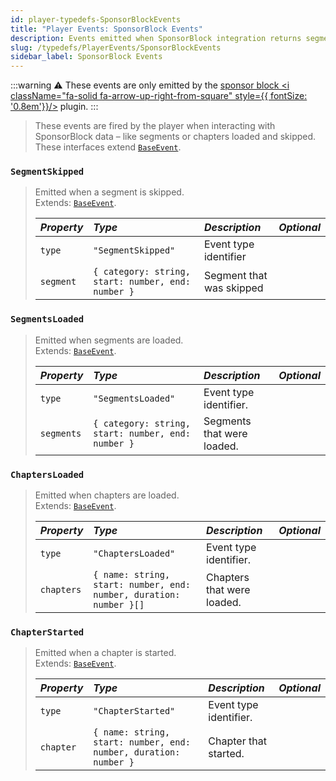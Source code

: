 ```yaml
---
id: player-typedefs-SponsorBlockEvents
title: "Player Events: SponsorBlock Events"
description: Events emitted when SponsorBlock integration returns segment or chapter data.
slug: /typedefs/PlayerEvents/SponsorBlockEvents
sidebar_label: SponsorBlock Events
---
```


:::warning
⚠️ These events are only emitted by the [sponsor block <i className="fa-solid fa-arrow-up-right-from-square" style={{ fontSize: '0.8em'}}/>](https://github.com/topi314/Sponsorblock-Plugin) plugin.
:::

> These events are fired by the player when interacting with SponsorBlock data – like segments or chapters loaded and skipped.  
> These interfaces extend [`BaseEvent`](./BaseEvent.mdx).

### `SegmentSkipped`

> Emitted when a segment is skipped.  
> Extends: [`BaseEvent`](./BaseEvent.mdx).
> 
> | <i className="fa-solid fa-hashtag"/> Property | <i className="fa-solid fa-font"/> Type             | <i className="fa-solid fa-list"/> Description | <i className="fa-solid fa-flask"/> Optional |
> |:----------------------------------------------|:---------------------------------------------------|:----------------------------------------------|:-------------------------------------------:|
> | `type`                                        | `"SegmentSkipped"`                                 | Event type identifier                         | <i className="fa-solid fa-xmark"/>          |
> | `segment`                                     | `{ category: string, start: number, end: number }` | Segment that was skipped                      | <i className="fa-solid fa-xmark"/>          |

### `SegmentsLoaded`

> Emitted when segments are loaded.  
> Extends: [`BaseEvent`](./BaseEvent.mdx).
> 
> | <i className="fa-solid fa-hashtag"/> Property | <i className="fa-solid fa-font"/> Type             | <i className="fa-solid fa-list"/> Description | <i className="fa-solid fa-flask"/> Optional |
> |:----------------------------------------------|:---------------------------------------------------|:----------------------------------------------|:-------------------------------------------:|
> | `type`                                        | `"SegmentsLoaded"`                                 | Event type identifier.                        | <i className="fa-solid fa-xmark"/>          |
> | `segments`                                    | `{ category: string, start: number, end: number }` | Segments that were loaded.                    | <i className="fa-solid fa-xmark"/>          |


### `ChaptersLoaded`

> Emitted when chapters are loaded.  
> Extends: [`BaseEvent`](./BaseEvent.mdx).
> 
> | <i className="fa-solid fa-hashtag"/> Property | <i className="fa-solid fa-font"/> Type                             | <i className="fa-solid fa-list"/> Description | <i className="fa-solid fa-flask"/> Optional |
> |:----------------------------------------------|:-------------------------------------------------------------------|:----------------------------------------------|:-------------------------------------------:|
> | `type`                                        | `"ChaptersLoaded"`                                                 | Event type identifier.                        | <i className="fa-solid fa-xmark"/>          |
> | `chapters`                                    | `{ name: string, start: number, end: number, duration: number }[]` | Chapters that were loaded.                    | <i className="fa-solid fa-xmark"/>          |


### `ChapterStarted`

> Emitted when a chapter is started.  
> Extends: [`BaseEvent`](./BaseEvent.mdx).
> 
> | <i className="fa-solid fa-hashtag"/> Property | <i className="fa-solid fa-font"/> Type                             | <i className="fa-solid fa-list"/> Description | <i className="fa-solid fa-flask"/> Optional |
> |:----------------------------------------------|:-------------------------------------------------------------------|:----------------------------------------------|:-------------------------------------------:|
> | `type`                                        | `"ChapterStarted"`                                                 | Event type identifier.                        | <i className="fa-solid fa-xmark"/>          |
> | `chapter`                                     | `{ name: string, start: number, end: number, duration: number }`   | Chapter that started.                         | <i className="fa-solid fa-xmark"/>          |